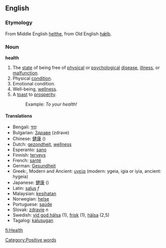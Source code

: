 ==English==
===Etymology===
From Middle English [[helthe]], from Old English [[hælþ|hǣlþ]].
=== Noun ===
'''health'''
# The [[state]] of being free of [[physical]] or [[psychological]] [[disease]], [[illness]], or [[malfunction]].
# Physical [[condition]].
# Emotional condition.
# Well-being, [[wellness]].
# A [[toast]] to [[prosperity]].
#: Example: ''To your health!''

====Translations====
*Bengali: [[স্বাস্থ্য]]
*Bulgarian: [[Здраве]] (zdrave)
*Chinese: [[健康]] ()
*Dutch: [[gezondheit]], [[wellness]]
*Esperanto: [[sano]]
*Finnish: [[terveys]]
*French: [[santé]]
*German: [[Gesundheit]]
*Greek:, Modern and Ancient: [[υγεία]] (modern: ygeia, igia or iyia, ancient: hygeia)
*Japanese: [[健康]] ()
*Latin: [[salus]] ''f'' <!-- At least I think it is ''f'' -->
*Malaysian: [[kesihatan]]
*Norwegian: [[helse]]
*Portuguese: [[saúde]]
*Slovak: [[zdravie]] ''n''
*Swedish: [[vid god hälsa]] (1), [[frisk]] (1), [[hälsa]] (2,5)
*Tagalog: [[kalusugan]]

{{Wikipedia}}
[[Category:Positive words]]

[[fi:Health]]